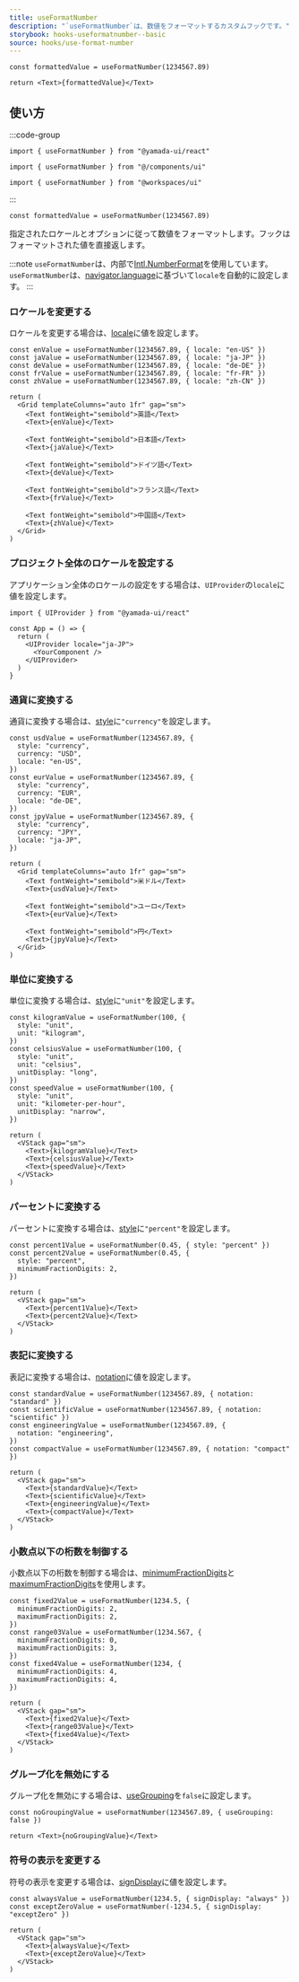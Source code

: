 ```yaml
---
title: useFormatNumber
description: "`useFormatNumber`は、数値をフォーマットするカスタムフックです。"
storybook: hooks-useformatnumber--basic
source: hooks/use-format-number
---
```


```tsx preview functional client
const formattedValue = useFormatNumber(1234567.89)

return <Text>{formattedValue}</Text>
```

## 使い方

:::code-group

```tsx [package]
import { useFormatNumber } from "@yamada-ui/react"
```

```tsx [alias]
import { useFormatNumber } from "@/components/ui"
```

```tsx [monorepo]
import { useFormatNumber } from "@workspaces/ui"
```

:::

```tsx
const formattedValue = useFormatNumber(1234567.89)
```

指定されたロケールとオプションに従って数値をフォーマットします。フックはフォーマットされた値を直接返します。

:::note
`useFormatNumber`は、内部で[Intl.NumberFormat](https://developer.mozilla.org/ja/docs/Web/JavaScript/Reference/Global_Objects/Intl/NumberFormat/NumberFormat)を使用しています。`useFormatNumber`は、[navigator.language](https://developer.mozilla.org/ja/docs/Web/API/Navigator/language)に基づいて`locale`を自動的に設定します。
:::

### ロケールを変更する

ロケールを変更する場合は、[locale](https://developer.mozilla.org/ja/docs/Web/JavaScript/Reference/Global_Objects/Intl/NumberFormat/NumberFormat#locales)に値を設定します。

```tsx preview functional client
const enValue = useFormatNumber(1234567.89, { locale: "en-US" })
const jaValue = useFormatNumber(1234567.89, { locale: "ja-JP" })
const deValue = useFormatNumber(1234567.89, { locale: "de-DE" })
const frValue = useFormatNumber(1234567.89, { locale: "fr-FR" })
const zhValue = useFormatNumber(1234567.89, { locale: "zh-CN" })

return (
  <Grid templateColumns="auto 1fr" gap="sm">
    <Text fontWeight="semibold">英語</Text>
    <Text>{enValue}</Text>

    <Text fontWeight="semibold">日本語</Text>
    <Text>{jaValue}</Text>

    <Text fontWeight="semibold">ドイツ語</Text>
    <Text>{deValue}</Text>

    <Text fontWeight="semibold">フランス語</Text>
    <Text>{frValue}</Text>

    <Text fontWeight="semibold">中国語</Text>
    <Text>{zhValue}</Text>
  </Grid>
)
```

### プロジェクト全体のロケールを設定する

アプリケーション全体のロケールの設定をする場合は、`UIProvider`の`locale`に値を設定します。

```tsx
import { UIProvider } from "@yamada-ui/react"

const App = () => {
  return (
    <UIProvider locale="ja-JP">
      <YourComponent />
    </UIProvider>
  )
}
```

### 通貨に変換する

通貨に変換する場合は、[style](https://developer.mozilla.org/ja/docs/Web/JavaScript/Reference/Global_Objects/Intl/NumberFormat/NumberFormat#style)に`"currency"`を設定します。

```tsx preview functional client
const usdValue = useFormatNumber(1234567.89, {
  style: "currency",
  currency: "USD",
  locale: "en-US",
})
const eurValue = useFormatNumber(1234567.89, {
  style: "currency",
  currency: "EUR",
  locale: "de-DE",
})
const jpyValue = useFormatNumber(1234567.89, {
  style: "currency",
  currency: "JPY",
  locale: "ja-JP",
})

return (
  <Grid templateColumns="auto 1fr" gap="sm">
    <Text fontWeight="semibold">米ドル</Text>
    <Text>{usdValue}</Text>

    <Text fontWeight="semibold">ユーロ</Text>
    <Text>{eurValue}</Text>

    <Text fontWeight="semibold">円</Text>
    <Text>{jpyValue}</Text>
  </Grid>
)
```

### 単位に変換する

単位に変換する場合は、[style](https://developer.mozilla.org/ja/docs/Web/JavaScript/Reference/Global_Objects/Intl/NumberFormat/NumberFormat#style)に`"unit"`を設定します。

```tsx preview functional client
const kilogramValue = useFormatNumber(100, {
  style: "unit",
  unit: "kilogram",
})
const celsiusValue = useFormatNumber(100, {
  style: "unit",
  unit: "celsius",
  unitDisplay: "long",
})
const speedValue = useFormatNumber(100, {
  style: "unit",
  unit: "kilometer-per-hour",
  unitDisplay: "narrow",
})

return (
  <VStack gap="sm">
    <Text>{kilogramValue}</Text>
    <Text>{celsiusValue}</Text>
    <Text>{speedValue}</Text>
  </VStack>
)
```

### パーセントに変換する

パーセントに変換する場合は、[style](https://developer.mozilla.org/ja/docs/Web/JavaScript/Reference/Global_Objects/Intl/NumberFormat/NumberFormat#style)に`"percent"`を設定します。

```tsx preview functional client
const percent1Value = useFormatNumber(0.45, { style: "percent" })
const percent2Value = useFormatNumber(0.45, {
  style: "percent",
  minimumFractionDigits: 2,
})

return (
  <VStack gap="sm">
    <Text>{percent1Value}</Text>
    <Text>{percent2Value}</Text>
  </VStack>
)
```

### 表記に変換する

表記に変換する場合は、[notation](https://developer.mozilla.org/ja/docs/Web/JavaScript/Reference/Global_Objects/Intl/NumberFormat/NumberFormat#notation)に値を設定します。

```tsx preview functional client
const standardValue = useFormatNumber(1234567.89, { notation: "standard" })
const scientificValue = useFormatNumber(1234567.89, { notation: "scientific" })
const engineeringValue = useFormatNumber(1234567.89, {
  notation: "engineering",
})
const compactValue = useFormatNumber(1234567.89, { notation: "compact" })

return (
  <VStack gap="sm">
    <Text>{standardValue}</Text>
    <Text>{scientificValue}</Text>
    <Text>{engineeringValue}</Text>
    <Text>{compactValue}</Text>
  </VStack>
)
```

### 小数点以下の桁数を制御する

小数点以下の桁数を制御する場合は、[minimumFractionDigits](https://developer.mozilla.org/ja/docs/Web/JavaScript/Reference/Global_Objects/Intl/NumberFormat/NumberFormat#minimumfractiondigits)と[maximumFractionDigits](https://developer.mozilla.org/ja/docs/Web/JavaScript/Reference/Global_Objects/Intl/NumberFormat/NumberFormat#maximumfractiondigits)を使用します。

```tsx preview functional client
const fixed2Value = useFormatNumber(1234.5, {
  minimumFractionDigits: 2,
  maximumFractionDigits: 2,
})
const range03Value = useFormatNumber(1234.567, {
  minimumFractionDigits: 0,
  maximumFractionDigits: 3,
})
const fixed4Value = useFormatNumber(1234, {
  minimumFractionDigits: 4,
  maximumFractionDigits: 4,
})

return (
  <VStack gap="sm">
    <Text>{fixed2Value}</Text>
    <Text>{range03Value}</Text>
    <Text>{fixed4Value}</Text>
  </VStack>
)
```

### グループ化を無効にする

グループ化を無効にする場合は、[useGrouping](https://developer.mozilla.org/ja/docs/Web/JavaScript/Reference/Global_Objects/Intl/NumberFormat/NumberFormat#usegrouping)を`false`に設定します。

```tsx preview functional client
const noGroupingValue = useFormatNumber(1234567.89, { useGrouping: false })

return <Text>{noGroupingValue}</Text>
```

### 符号の表示を変更する

符号の表示を変更する場合は、[signDisplay](https://developer.mozilla.org/ja/docs/Web/JavaScript/Reference/Global_Objects/Intl/NumberFormat/NumberFormat#signdisplay)に値を設定します。

```tsx preview functional client
const alwaysValue = useFormatNumber(1234.5, { signDisplay: "always" })
const exceptZeroValue = useFormatNumber(-1234.5, { signDisplay: "exceptZero" })

return (
  <VStack gap="sm">
    <Text>{alwaysValue}</Text>
    <Text>{exceptZeroValue}</Text>
  </VStack>
)
```
